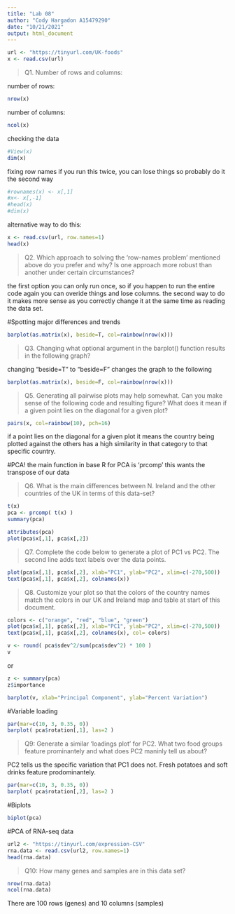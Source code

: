 ```yaml
---
title: "Lab 08"
author: "Cody Hargadon A15479290"
date: "10/21/2021"
output: html_document
---
```


```r
url <- "https://tinyurl.com/UK-foods"
x <- read.csv(url)
```

>Q1. Number of rows and columns: 

number of rows:
```r
nrow(x)
```
number of columns:
```r
ncol(x)
```

checking the data
```r

#View(x)
dim(x)
```

fixing row names
if you run this twice, you can lose things so probably do it the second way
```r
#rownames(x) <- x[,1]
#x<- x[,-1]
#head(x)
#dim(x)
```

alternative way to do this:
```r
x <- read.csv(url, row.names=1)
head(x)
```

>Q2.  Which approach to solving the ‘row-names problem’ mentioned above do you prefer and why? Is one approach more robust than another under certain circumstances?

the first option you can only run once, so if you happen to run the entire code again you can overide things and lose columns. the second way to do it makes more sense as you correctly change it at the same time as reading the data set. 


#Spotting major differences and trends

```r
barplot(as.matrix(x), beside=T, col=rainbow(nrow(x)))
```

>Q3. Changing what optional argument in the barplot() function results in the following graph?

changing "beside=T" to "beside=F" changes the graph to the following
```r
barplot(as.matrix(x), beside=F, col=rainbow(nrow(x)))
```

>Q5. Generating all pairwise plots may help somewhat. Can you make sense of the following code and resulting figure? What does it mean if a given point lies on the diagonal for a given plot?

```r
pairs(x, col=rainbow(10), pch=16)
```

if a point lies on the diagonal for a given plot it means the country being plotted against the others has a high similarity in that category to that specific country.


#PCA! 
the main function in base R for PCA is 'prcomp'
this wants the transpose of our data

>Q6. What is the main differences between N. Ireland and the other countries of the UK in terms of this data-set?


```r
t(x)
pca <- prcomp( t(x) )
summary(pca)
```
```r
attributes(pca)
plot(pca$x[,1], pca$x[,2])
```


>Q7. Complete the code below to generate a plot of PC1 vs PC2. The second line adds text labels over the data points.

```r
plot(pca$x[,1], pca$x[,2], xlab="PC1", ylab="PC2", xlim=c(-270,500))
text(pca$x[,1], pca$x[,2], colnames(x))

```

>Q8. Customize your plot so that the colors of the country names match the colors in our UK and Ireland map and table at start of this document.

```r
colors <- c("orange", "red", "blue", "green")
plot(pca$x[,1], pca$x[,2], xlab="PC1", ylab="PC2", xlim=c(-270,500))
text(pca$x[,1], pca$x[,2], colnames(x), col= colors)
```

```r
v <- round( pca$sdev^2/sum(pca$sdev^2) * 100 )
v
```
or
```r
z <- summary(pca)
z$importance
```


```r
barplot(v, xlab="Principal Component", ylab="Percent Variation")
```

#Variable loading
```r
par(mar=c(10, 3, 0.35, 0))
barplot( pca$rotation[,1], las=2 )
```

>Q9: Generate a similar ‘loadings plot’ for PC2. What two food groups feature prominantely and what does PC2 maninly tell us about?

PC2 tells us the specific variation that PC1 does not. Fresh potatoes and soft drinks feature prodominantely. 

```r
par(mar=c(10, 3, 0.35, 0))
barplot( pca$rotation[,2], las=2 )
```


#Biplots

```r
biplot(pca)
```

#PCA of RNA-seq data

```r
url2 <- "https://tinyurl.com/expression-CSV"
rna.data <- read.csv(url2, row.names=1)
head(rna.data)
```
>Q10: How many genes and samples are in this data set?

```r
nrow(rna.data)
ncol(rna.data)
```
There are 100 rows (genes) and 10 columns (samples)


